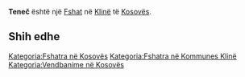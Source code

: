 {{Fshat në Kosovës
 | Emri                = Teneč
| srp_N_name = Teneč
| srp_N_FULL_NAME_RO = Teneč
| srp_N_FULL_NAME_ND_RO = Tenec
| srp_N_SORT_NAME_RG = TENEC
| srp_N_FULL_NAME_RG = Teneč
| srp_N_FULL_NAME_ND_RG = Tenec
| srp_V_name = Teneć Mahala
| srp_V_FULL_NAME_RO = Teneć Mahala
| srp_V_FULL_NAME_ND_RO = Tenec Mahala
| srp_V_SORT_NAME_RG = TENECMAHALA
| srp_V_FULL_NAME_RG = Teneć Mahala
| srp_V_FULL_NAME_ND_RG = Tenec Mahala

 | Emri (Rasa dhanore) = 
 | Figura              = 
 | Shteti              = Kosovo
 | Komuna              = Klinë
 | Kodi postar         = 
 | Sipërfaqja          = 

 | Popullsia           = 

 | Regj. i popullsisë  = 
 | Dend. e popullsisë  = 
 | Faqja zyrtare       = 
 <!--- Koordinatat ----> 
 | Gjerësia            = 42.261667
 | Gjatësia            = 21.253611
 | Lartësia            = 
}}
'''Teneč''' është një [[Fshat]] në [[Klinë]] të [[Kosovës]].

<!-- == Gjeografia == -->
<!-- == Historia == -->
<!-- == Demografia == -->
== Shih edhe ==
{{Komuna Klinë}}
{{Kosovo-Administrata-Cung}}

[[Kategoria:Fshatra në Kosovës]]
[[Kategoria:Fshatra në Kommunes Klinë]]
[[Kategoria:Vendbanime në Kosovës]]